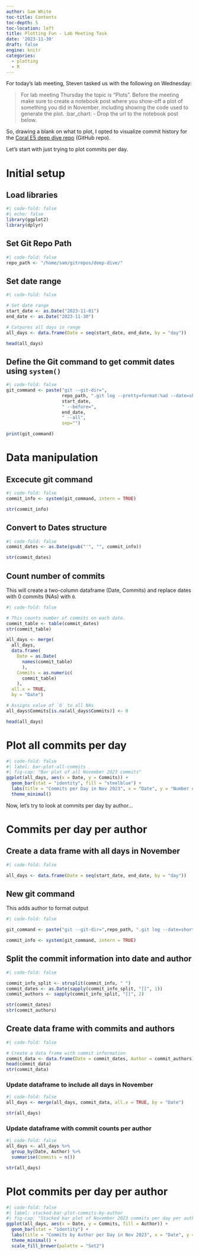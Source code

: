 ```yaml
---
author: Sam White
toc-title: Contents
toc-depth: 5
toc-location: left
title: Plotting Fun - Lab Meeting Task
date: '2023-11-30'
draft: false
engine: knitr
categories: 
  - plotting
  - R
---
```

For today's lab meeting, Steven tasked us with the following on Wednesday:

> For lab meeting Thursday the topic is "Plots". Before the meeting make sure to create a notebook post where you show-off a plot of something you did in November, including showing the code used to generate the plot. :bar_chart: - Drop the url to the notebook post below.

So, drawing a blank on what to plot, I opted to visualize commit history for the [Coral E5 deep dive repo](https://github.com/urol-e5/deep-dive) (GitHub repo).

Let's start with just trying to plot commits per day.

# Initial setup

## Load libraries
```r
#| code-fold: false
#| echo: false
library(ggplot2)
library(dplyr)
```

## Set Git Repo Path
```r
#| code-fold: false
repo_path <- "/home/sam/gitrepos/deep-dive/"
```

## Set date range
```r
#| code-fold: false

# Set date range
start_date <- as.Date("2023-11-01")
end_date <- as.Date("2023-11-30")

# Catpures all days in range
all_days <- data.frame(Date = seq(start_date, end_date, by = "day"))

head(all_days)
```

## Define the Git command to get commit dates using `system()`
```r
#| code-fold: false
git_command <- paste("git --git-dir=",
                     repo_path, ".git log --pretty=format:%ad --date=short --after=",
                     start_date,
                     " --before=",
                     end_date,
                     " --all",
                     sep="")

print(git_command)
```

# Data manipulation

## Excecute git command
```r
#| code-fold: false
commit_info <- system(git_command, intern = TRUE)

str(commit_info)
```

## Convert to Dates structure
```r
#| code-fold: false
commit_dates <- as.Date(gsub("'", "", commit_info))

str(commit_dates)
```

## Count number of commits

This will create a two-column dataframe (Date, Commits)
and replace dates with 0 commits (NAs) with `0`.

```r
#| code-fold: false

# This counts number of commits on each date.
commit_table <- table(commit_dates)
str(commit_table)

all_days <- merge(
  all_days,
  data.frame(
    Date = as.Date(
      names(commit_table)
      ),
    Commits = as.numeric(
      commit_table)
    ),
  all.x = TRUE,
  by = "Date")

# Assigns value of `0` to all NAs
all_days$Commits[is.na(all_days$Commits)] <- 0

head(all_days)
```



# Plot all commits per day
```r
#| code-fold: false
#| label: bar-plot-all-commits
#| fig-cap: "Bar plot of all November 2023 commits"
ggplot(all_days, aes(x = Date, y = Commits)) +
  geom_bar(stat = "identity", fill = "steelblue") +
  labs(title = "Commits per Day in Nov 2023", x = "Date", y = "Number of Commits") +
  theme_minimal()
```

Now, let's try to look at commits per day by author...

# Commits per day per author

## Create a data frame with all days in November
```r
#| code-fold: false

all_days <- data.frame(Date = seq(start_date, end_date, by = "day"))
```

## New git command
This adds author to format output
```r
#| code-fold: false

git_command <- paste("git --git-dir=",repo_path, ".git log --date=short --all --format='%ad %an'", sep="")

commit_info <- system(git_command, intern = TRUE)
```

## Split the commit information into date and author
```r
#| code-fold: false

commit_info_split <- strsplit(commit_info, " ")
commit_dates <- as.Date(sapply(commit_info_split, "[[", 1))
commit_authors <- sapply(commit_info_split, "[[", 2)

str(commit_dates)
str(commit_authors)
```

## Create data frame with commits and authors
```r
#| code-fold: false

# Create a data frame with commit information
commit_data <- data.frame(Date = commit_dates, Author = commit_authors)
head(commit_data)
str(commit_data)
```

### Update dataframe to include all days in November

```r
#| code-fold: false
all_days <- merge(all_days, commit_data, all.x = TRUE, by = "Date")

str(all_days)
```


### Update dataframe with commit counts per author
```r
#| code-fold: false
all_days <- all_days %>%
  group_by(Date, Author) %>%
  summarise(Commits = n())

str(all_days)
```

# Plot commits per day per author
```r
#| code-fold: false
#| label: stacked-bar-plot-commits-by-author
#| fig-cap: "Stacked bar plot of November 2023 commits per day per author"
ggplot(all_days, aes(x = Date, y = Commits, fill = Author)) +
  geom_bar(stat = "identity") +
  labs(title = "Commits by Author per Day in Nov 2023", x = "Date", y = "Number of Commits") +
  theme_minimal() +
  scale_fill_brewer(palette = "Set2")
```